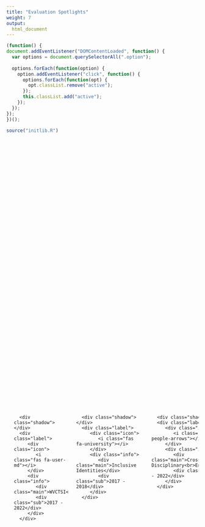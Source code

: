 ```yaml
---
title: "Evaluation Spotlights"
weight: 7
output:
  html_document
---
```


```js
(function() {
document.addEventListener("DOMContentLoaded", function() {
  var options = document.querySelectorAll(".option");
  
  options.forEach(function(option) {
    option.addEventListener("click", function() {
      options.forEach(function(opt) {
        opt.classList.remove("active");
      });
      this.classList.add("active");
    });
  });
});
})();
```

<style>
table, 
tbody, 
th, 
td, 
tr, 
.markdown tbody tr:nth-child(2n+1) td, 
.markdown tbody tr:nth-child(2n+1) th,
.markdown tbody tr:nth-child(2n) td, 
.markdown tbody tr:nth-child(2n) th{
  border: none;
  background-color: #1e1e1e;
  color: #ffffff;
  vertical-align: center;
}

.center {
  margin-left: auto;
  margin-right: auto;
}

.holder {
    width: 100%;
    display: flex;
    overflow: hidden;
    align-items: center;
}

.flexcards {
  display: flex;
  flex-direction: row;
  justify-content: center;
  align-items: center;
  overflow: hidden;
  height: 45vh;
  max-width: 100%;
  font-family: "Roboto Condensed", sans-serif;
  transition: 0.25s;
}

.flexcards .credit {
  position: absolute;
  bottom: 20px;
  left: 20px;
  color: inherit;
}

.flexcards .options {
  display: flex;
  flex-direction: row;
  align-items: stretch;
  overflow: hidden;
  min-width: 600px;
  max-width: 100%;
  width: calc(100% - 100px);
  height: 400px;
}

@media screen and (max-width: 718px) {
  .flexcards .options {
    min-width: 520px;
  }
  .flexcards .options .option:nth-child(5) {
    display: none;
  }
}

@media screen and (max-width: 638px) {
  .flexcards .options {
    min-width: 440px;
  }
  .flexcards .options .option:nth-child(4) {
    display: none;
  }
}

@media screen and (max-width: 558px) {
  .flexcards .options {
    min-width: 360px;
  }
  .flexcards .options .option:nth-child(3) {
    display: none;
  }
}

@media screen and (max-width: 478px) {
  .flexcards .options {
    min-width: 280px;
  }
  .flexcards .options .option:nth-child(2) {
    display: none;
  }
}

.flexcards .options .option {
  position: relative;
  overflow: hidden;
  min-width: 60px;
  margin: 10px;
  background: var(--optionBackground, var(--defaultBackground, #1e1e1e));
  background-size: auto 120%;
  background-position: center;
  cursor: pointer;
  transition: 0.5s cubic-bezier(0.05, 0.61, 0.41, 0.95);
}

.flexcards .options .option:nth-child(1) {
  --defaultBackground:#ff5349;
}

.flexcards .options .option:nth-child(2) {
  --defaultBackground:#80A9D7;
}

.flexcards .options .option:nth-child(3) {
  --defaultBackground:#659f74;
}

.flexcards .options .option:nth-child(4) {
  --defaultBackground:#5f8aee;
}

.flexcards .options .option:nth-child(5) {
  --defaultBackground:#CCCCFF;
}

.flexcards .options .option:nth-child(6) {
  --defaultBackground:#97D3CC;
}

.flexcards .options .option.active {
  flex-grow: 10000;
  transform: scale(1);
  max-width: 600px;
  margin: 0px;
  border-radius: 40px;
  border: 3px solid #333333;
  border-style: rounded;
  background-size: auto 100%;
  /*&:active {
     transform:scale(0.9);
  }*/
}

.flexcards .options .option.active .shadow {
  box-shadow: inset 0 -120px 120px -120px black, inset 0 -120px 120px -100px #1e1e1e;
  opacity: 0.5;
}

.flexcards .options .option.active .label {
  bottom: 20px;
  left: 20px;
}

.flexcards .options .option.active .label .info > div {
  left: 0px;
  opacity: 1;
}

.flexcards .options .option:not(.active) {
  flex-grow: 1;
  border-radius: 30px;
}

.flexcards .options .option:not(.active) .shadow {
  bottom: -40px;
  box-shadow: inset 0 -120px 0px -120px black, inset 0 -120px 0px -100px #1e1e1e;
}

.flexcards .options .option:not(.active) .label {
  bottom: 10px;
  left: 10px;
}

.flexcards .options .option:not(.active) .label .info > div {
  left: 20px;
  opacity: 0;
}

.flexcards .options .option .shadow {
  position: absolute;
  bottom: 0px;
  left: 0px;
  right: 0px;
  height: px;
  transition: 0.5s cubic-bezier(0.05, 0.61, 0.41, 0.95);
}

.flexcards .options .option .label {
  display: flex;
  position: absolute;
  right: 0px;
  height: 75px;
  transition: 0.5s cubic-bezier(0.05, 0.61, 0.41, 0.95);
  gap: 0px;
}

.flexcards .options .option .label .icon {
  display: flex;
  flex-direction: row;
  justify-content: center;
  align-items: center;
  min-width: 40px;
  max-width: 40px;
  height: 75px;
  border-radius: 100%;
  background-color: #1e1e1e;
  color: var(--defaultBackground);
}

.flexcards .options .option .label .icon > div {
  position: relative;
  transition: 0.5s cubic-bezier(0.05, 0.61, 0.41, 0.95), opacity 0.1s ease-out;
}

.flexcards .options .option .label .info {
  display: flex;
  flex-direction: column;
  justify-content: center;
  margin-left: 5px;
  color: white;
  white-space: pre;
}

.flexcards .options .option .label .info > div {
  position: relative;
  transition: 0.5s cubic-bezier(0.05, 0.61, 0.41, 0.95), opacity 0.5s ease-out;
}

.flexcards .options .option .label .info .main {
  font-weight: bold;
  font-size: 0.9rem;
}

.flexcards .options .option .label .info .sub {
  transition-delay: 0.1s;
}

.centerflex {
 display: flex;
  justify-content: center;
}
</style>

```r
source("initlib.R")
```

<div class="flexcards">
<div class="centerflex">
<div class="options">
   <div class="option active" style="--optionBackground:url(/img/logos/wvhealthystart-dark.png);">
      <div class="shadow"></div>
      <div class="label">
         <div class="icon">
            <i class="fas fa-briefcase-medical"></i>
         </div>
         <div class="info">
            <div class="main">WV Healthy Start</div>
            <div class="sub">2023 - Current</div>
         </div>
      </div>
   </div>
   <div class="option" style="--optionBackground:url(/img/logos/ctebc-dark.png);">
      <div class="shadow"></div>
      <div class="label">
         <div class="icon">
            <i class="fas fa-laptop-code"></i>
         </div>
         <div class="info">
            <div class="main">Computational<br>Thinking</div>
            <div class="sub">2022 - Current</div>
         </div>
      </div>
   </div>
   <div class="option" style="--optionBackground:url(/img/logos/wvctsi-logo-dark.png);">
      <div class="shadow"></div>
      <div class="label">
         <div class="icon">
            <i class="fas fa-user-md"></i>
         </div>
         <div class="info">
            <div class="main">WVCTSI</div>
            <div class="sub">2017 - 2022</div>
         </div>
      </div>
   </div>
   <div class="option" style="--optionBackground:url(/img/logos/P4E-logo-dark.png);">
      <div class="shadow"></div>
      <div class="label">
         <div class="icon">
            <i class="fas fa-university"></i>
         </div>
         <div class="info">
            <div class="main">Inclusive Identities</div>
            <div class="sub">2017 - 2018</div>
         </div>
      </div>
   </div>
   <div class="option" style="--optionBackground:url(/img/logos/circos-dark.png);">
      <div class="shadow"></div>
      <div class="label">
         <div class="icon">
            <i class="fas fa-people-arrows"></i>
         </div>
         <div class="info">
            <div class="main">Cross-Disciplinary<br>Engineers</div>
            <div class="sub">2020 - 2022</div>
         </div>
      </div>
   </div>
    <div class="option" style="--optionBackground:url(/img/logos/GAUSSI-dark.png);">
      <div class="shadow"></div>
      <div class="label">
         <div class="icon">
            <i class="fas fa-dna"></i>
         </div>
         <div class="info">
            <div class="main">GAUSSI</div>
            <div class="sub">2017 - 2020</div>
         </div>
      </div>
   </div>
</div>
</div>
</div>

<!-- adapted from https://codepen.io/z-/pen/OBPJKK -->

